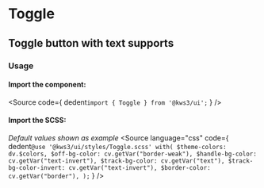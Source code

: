 
<Version />

# Toggle
## Toggle button with text supports

<Meta of={Stories} />
<Canvas of={Stories.Main} />
<Controls />

### Usage
#### Import the component:
<Source
  code={
    dedent`import { Toggle } from '@kws3/ui';`
  }
/>

#### Import the SCSS:
_Default values shown as example_
<Source
  language="css"
  code={
    dedent`
      @use '@kws3/ui/styles/Toggle.scss' with(
        $theme-colors: dv.$colors,
        $off-bg-color: cv.getVar("border-weak"),
        $handle-bg-color: cv.getVar("text-invert"),
        $track-bg-color: cv.getVar("text"),
        $track-bg-color-invert: cv.getVar("text-invert"),
        $border-color: cv.getVar("border"),
      );
    `
  }
/>
